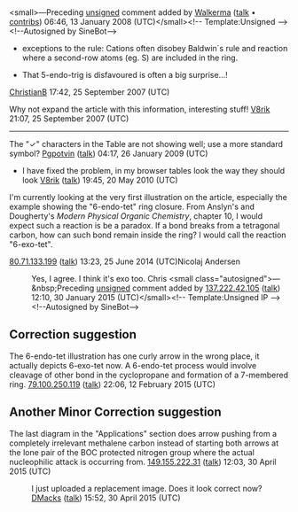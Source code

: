 <article id="13433645" title=Talk:Baldwin's rules>
	<talkpage id="13433645" title="Talk:Baldwin's rules">
{{Chemistry|class=Start|importance=Mid}}


&lt;small&gt;—Preceding [[Wikipedia:Signatures|unsigned]] comment added by [[User:Walkerma|Walkerma]] ([[User talk:Walkerma|talk]] • [[Special:Contributions/Walkerma|contribs]]) 06:46, 13 January 2008 (UTC)&lt;/small&gt;&lt;!-- Template:Unsigned --&gt; &lt;!--Autosigned by SineBot--&gt;

* exceptions to the rule: Cations often disobey Baldwin´s rule and reaction where a second-row atoms (eg. S) are included in the ring.

* That 5-endo-trig is disfavoured is often a big surprise...!
[[User:Christian75|ChristianB]] 17:42, 25 September 2007 (UTC)


Why not expand the article with this information, interesting stuff! [[User:V8rik|V8rik]] 21:07, 25 September 2007 (UTC)


----

The &quot;✓&quot; characters in the Table are not showing well; use a more standard symbol? [[User:Pgpotvin|Pgpotvin]] ([[User talk:Pgpotvin|talk]]) 04:17, 26 January 2009 (UTC)
* I have fixed the problem, in my browser tables look the way they should look [[User:V8rik|V8rik]] ([[User talk:V8rik|talk]]) 19:45, 20 May 2010 (UTC)

I'm currently looking at the very first illustration on the article, especially the example showing the &quot;6-endo-tet&quot; ring closure. From Anslyn's and Dougherty's ''Modern Physical Organic Chemistry'', chapter 10, I would expect such a reaction is be a paradox. If a bond breaks from a tetragonal carbon, how can such bond remain inside the ring? I would call the reaction &quot;6-exo-tet&quot;.

[[Special:Contributions/80.71.133.199|80.71.133.199]] ([[User talk:80.71.133.199|talk]]) 13:23, 25 June 2014 (UTC)Nicolaj Andersen

:Yes, I agree. I think it's exo too. Chris  &lt;small class=&quot;autosigned&quot;&gt;—&amp;nbsp;Preceding [[Wikipedia:Signatures|unsigned]] comment added by [[Special:Contributions/137.222.42.105|137.222.42.105]] ([[User talk:137.222.42.105|talk]]) 12:10, 30 January 2015 (UTC)&lt;/small&gt;&lt;!-- Template:Unsigned IP --&gt; &lt;!--Autosigned by SineBot--&gt;

== Correction suggestion ==

The 6-endo-tet illustration has one curly arrow in the wrong place, it actually depicts 6-exo-tet now. A 6-endo-tet process would involve cleavage of other bond in the cyclopropane and formation of a 7-membered ring. [[Special:Contributions/79.100.250.119|79.100.250.119]] ([[User talk:79.100.250.119|talk]]) 22:06, 12 February 2015 (UTC)

== Another Minor Correction suggestion ==

The last diagram in the &quot;Applications&quot; section does arrow pushing from a completely irrelevant methalene carbon instead of starting both arrows at the lone pair of the BOC protected nitrogen group where the actual nucleophilic attack is occurring from. [[Special:Contributions/149.155.222.31|149.155.222.31]] ([[User talk:149.155.222.31|talk]]) 12:03, 30 April 2015 (UTC)
:I just uploaded a replacement image. Does it look correct now? [[User:DMacks|DMacks]] ([[User talk:DMacks|talk]]) 15:52, 30 April 2015 (UTC)
	</talkpage>
</article>